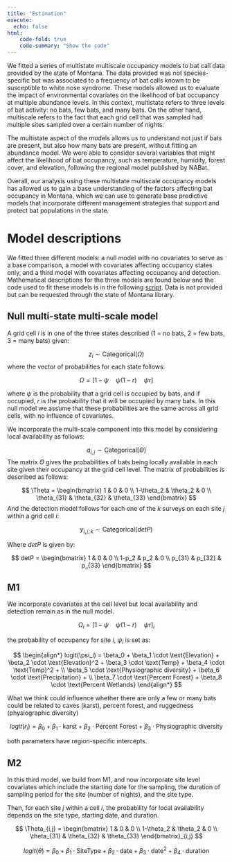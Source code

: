 ```yaml
---
title: "Estimation"
execute: 
  echo: false
html:
    code-fold: true
    code-summary: "Show the code"
---
```


We fitted a series of multistate multiscale occupancy models to bat call data provided by the state of Montana. The data provided was not species-specific but was associated to a frequency of bat calls known to be susceptible to white nose syndrome. These models allowed us to evaluate the impact of environmental covariates on the likelihood of bat occupancy at multiple abundance levels. In this context, multistate refers to three levels of bat activity: no bats, few bats, and many bats. On the other hand, multiscale refers to the fact that each grid cell that was sampled had multiple sites sampled over a certain number of nights.

The multistate aspect of the models allows us to understand not just if bats are present, but also how many bats are present, without fitting an abundance model. We were able to consider several variables that might affect the likelihood of bat occupancy, such as temperature, humidity, forest cover, and elevation, following the regional model published by NABat.

Overall, our analysis using these multistate multiscale occupancy models has allowed us to gain a base understanding of the factors affecting bat occupancy in Montana, which we can use to generate base predictive models that incorporate different management strategies that support and protect bat populations in the state.

# Model descriptions 

We fitted three different models: a null model with no covariates to serve as a base comparison, a model with covariates affecting occupancy states only, and a third model with covariates affecting occupancy and detection. Mathematical descriptions for the three models are found below and the code used to fit these models is in the following [script](https://github.com/javirudolph/montanaBats/blob/main/scripts/estimation_singleseasonMSMS_batcall_dat.R). Data is not provided but can be requested through the state of Montana library.

## Null multi-state multi-scale model 

A grid cell $i$ is in one of the three states described (1 = no bats, 2 = few bats, 3 = many bats) given:

$$
z_i \sim \text{Categorical}(\Omega)
$$
where the vector of probabilities for each state follows: 

$$
\Omega = [1-\psi \quad \psi(1-r) \quad \psi r]
$$

where $\psi$ is the probability that a grid cell is occupied by bats, and if occupied, $r$ is the probability that it will be occupied by many bats. In this null model we assume that these probabilities are the same across all grid cells, with no influence of covariates.  

We incorporate the multi-scale component into this model by considering local availability as follows:

$$
a_{i,j} \sim \text{Categorical}[\Theta]
$$
The matrix $\Theta$ gives the probabilities of bats being locally available in each site given their occupancy at the grid cell level. The matrix of probabilities is described as follows: 

$$
\Theta = \begin{bmatrix}
         1 & 0 & 0 \\
         1-\theta_2 & \theta_2 & 0 \\
         \theta_{31} & \theta_{32} & \theta_{33}
         \end{bmatrix}
$$
And the detection model follows for each one of the $k$ surveys on each site $j$ within a grid cell $i$: 

$$
y_{i,j,k} \sim \text{Categorical}(detP)
$$

Where $detP$ is given by: 


$$
detP = \begin{bmatrix}
         1 & 0 & 0 \\
         1-p_2 & p_2 & 0 \\
         p_{31} & p_{32} & p_{33}
         \end{bmatrix}
$$


## M1 

We incorporate covariates at the cell level but local availability and detection remain as in the null model.

$$
\Omega_i = [1-\psi \quad \psi(1-r) \quad \psi r]_i
$$

the probability of occupancy for site $i$, $\psi_i$ is set as: 

$$
\begin{align*}
logit(\psi_i) = \beta_0 + \beta_1 \cdot \text{Elevation} + \beta_2 \cdot \text{Elevation}^2 +
\beta_3 \cdot \text{Temp} + \beta_4 \cdot \text{Temp}^2 + \\
\beta_5 \cdot \text{Physiographic diversity} +
\beta_6 \cdot \text{Precipitation} + \\
\beta_7 \cdot \text{Percent Forest} + \beta_8 \cdot \text{Percent Wetlands}
\end{align*}
$$

What we think could influence whether there are only a few or many bats could be related to caves (karst), percent forest, and ruggedness (physiographic diversity)

$$
logit(r_i) = \beta_0 + \beta_1 \cdot \text{karst} + \beta_2 \cdot \text{Percent Forest} + 
                \beta_3 \cdot \text{Physiographic diversity}
$$

both parameters have region-specific intercepts. 


## M2 

In this third model, we build from M1, and now incorporate site level covariates which include the starting date for the sampling, the duration of sampling period for the site (number of nights), and the site type.

Then, for each site $j$ within a cell $i$, the probability for local availability depends on the site type, starting date, and duration. 

$$
\Theta_{i,j} = \begin{bmatrix}
         1 & 0 & 0 \\
         1-\theta_2 & \theta_2 & 0 \\
         \theta_{31} & \theta_{32} & \theta_{33}
         \end{bmatrix}_{i,j}
$$

$$
logit(\theta) = \beta_0 + \beta_1 \cdot \text{SiteType} + \beta_2 \cdot \text{date} + 
                \beta_3 \cdot \text{date}^2 + \beta_4 \cdot \text{duration}
$$








